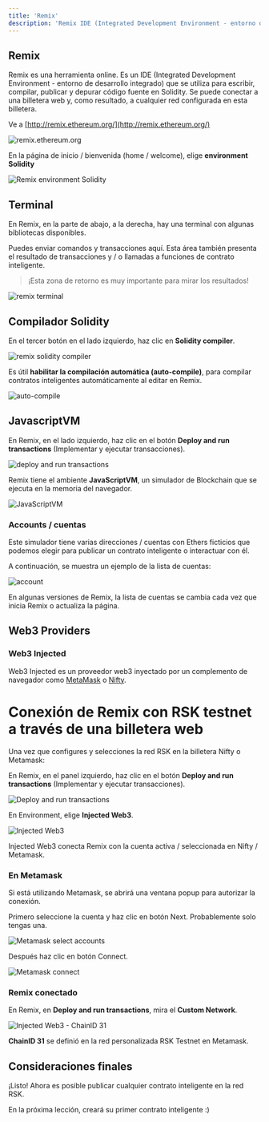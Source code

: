 ---
title: 'Remix'
description: 'Remix IDE (Integrated Development Environment - entorno de desarrollo integrado)'
---

## Remix

Remix es una herramienta online. Es un IDE (Integrated Development Environment - entorno de desarrollo integrado) que se utiliza para escribir, compilar, publicar y depurar código fuente en Solidity. Se puede conectar a una billetera web y, como resultado, a cualquier red configurada en esta billetera.

Ve a
[http://remix.ethereum.org/](http://remix.ethereum.org/)

![remix.ethereum.org](/img/courses/dev/02/remix/image-01.png)

En la página de inicio / bienvenida (home / welcome), elige **environment Solidity**

![Remix environment Solidity](/img/courses/dev/02/remix/image-02.png)

## Terminal

En Remix, en la parte de abajo, a la derecha, hay una terminal con algunas bibliotecas disponibles.

Puedes enviar comandos y transacciones aquí.
Esta área también presenta el resultado de transacciones y / o llamadas a funciones de contrato inteligente.

> ¡Esta zona de retorno es muy importante para mirar los resultados!

![remix terminal](/img/courses/dev/02/remix/image-03.png)

## Compilador Solidity

En el tercer botón en el lado izquierdo, haz clic en **Solidity compiler**.

![remix solidity compiler](/img/courses/dev/02/remix/image-04.png)

Es útil **habilitar la compilación automática (auto-compile)**, para compilar contratos inteligentes automáticamente al editar en Remix.

![auto-compile](/img/courses/dev/02/remix/image-05.png)

## JavascriptVM

En Remix, en el lado izquierdo, haz clic en el botón **Deploy and run transactions** (Implementar y ejecutar transacciones).

![deploy and run transactions](/img/courses/dev/02/remix/image-10.png)

Remix tiene el ambiente **JavaScriptVM**,
un simulador de Blockchain que se ejecuta en la memoria del navegador.

![JavaScriptVM](/img/courses/dev/02/remix/image-11.png)

### Accounts / cuentas

Este simulador tiene varias direcciones / cuentas con Ethers ficticios que podemos elegir para publicar un contrato inteligente o interactuar con él.

A continuación, se muestra un ejemplo de la lista de cuentas:

![account](/img/courses/dev/02/remix/image-12.png)

En algunas versiones de Remix,
la lista de cuentas se cambia cada vez que inicia Remix o actualiza la página.

## Web3 Providers

### Web3 Injected

Web3 Injected es un proveedor web3 inyectado por un complemento de navegador como
[MetaMask](https://metamask.io/) o [Nifty](https://www.poa.network/for-users/nifty-wallet).

# Conexión de Remix con RSK testnet a través de una billetera web

Una vez que configures y selecciones la red RSK en la billetera Nifty o Metamask:

En Remix, en el panel izquierdo, haz clic en el botón **Deploy and run transactions** (Implementar y ejecutar transacciones).

![Deploy and run transactions](/img/courses/dev/02/remix/image-13.png)

En Environment, elige **Injected Web3**.

![Injected Web3](/img/courses/dev/02/remix/image-14.png)

Injected Web3 conecta Remix con la cuenta activa / seleccionada en Nifty / Metamask.

### En Metamask

Si está utilizando Metamask, 
se abrirá una ventana popup para autorizar la conexión.

Primero seleccione la cuenta y haz clic en botón Next. Probablemente solo tengas una.

![Metamask select accounts](/img/courses/dev/02/remix/image-15.png)

Después haz clic en botón Connect.

![Metamask connect](/img/courses/dev/02/remix/image-16.png)

### Remix conectado

En Remix, en **Deploy and run transactions**, mira el **Custom Network**.

![Injected Web3 - ChainID 31](/img/courses/dev/02/remix/image-17.png)

**ChainID 31** se definió en la red personalizada RSK Testnet en Metamask.

## Consideraciones finales

¡Listo! Ahora es posible publicar cualquier contrato inteligente en la red RSK.

En la próxima lección, creará su primer contrato inteligente :)
